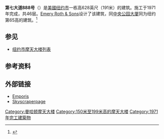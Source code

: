 {{Infobox building
|name               = 第七大道888号<br>888 7th Avenue
|image              = 888seventhManhattan.jpg
|image_size         = 250px
|caption            = 
|location           = 
|coordinates        = {{coord|40.7652|-73.9808|format=dms|display=title,inline}}
|status             = 
|start_date         = 
|completion_date    = 1971
|opening            = 
|building_type      = 
|antenna_spire      = 
|roof               = {{convert|628|ft|m|abbr=on}}
|top_floor          = 
|floor_count        = 46
|elevator_count     = 
|cost               = 
|floor_area         = 
|architect          = Emery Roth & Sons
|structural_engineer= 
|main_contractor    = 
|developer          = 
|owner              = Vornado Realty Trust
|management         = 
|references         = 
}}

'''第七大道888号'''（{{lang-en|888 7th Avenue}}）是[[美國|美國]][[纽约市|纽约市]]一栋高628英尺（191米）的建筑。施工于1971年完成，共46层。[[Emery_Roth_&_Sons|Emery Roth & Sons]]设计了该建筑，同[[中央公园大厦|中央公园大厦]]同为纽约第65高的建筑。<ref>{{cite web|url=http://openbuildings.com/buildings/888-7th-avenue-profile-14253|title=888 7th Avenue|publisher=Open Buildings|accessdate=15 April 2013|archive-url=https://web.archive.org/web/20140427062658/http://openbuildings.com/buildings/888-7th-avenue-profile-14253|archive-date=2014-04-27|dead-url=yes}}</ref>

== 参见 ==
*[[纽约市摩天大楼列表|纽约市摩天大楼列表]]

== 参考资料 ==
{{reflist}}

== 外部链接 ==
*[http://www.emporis.com/en/wm/bu/?id=8887avenuenue-newyorkcity-ny-usa Emporis] {{Wayback|url=http://www.emporis.com/en/wm/bu/?id=8887avenuenue-newyorkcity-ny-usa |date=20080317212909 }}
*[https://web.archive.org/web/20071124070514/http://skyscraperpage.com/cities/?buildingID=3242 Skyscraperpage]

[[Category:曼哈顿摩天大楼|Category:曼哈顿摩天大楼]]
[[Category:150米至199米高的摩天大楼|Category:150米至199米高的摩天大楼]]
[[Category:1971年完工建築物|Category:1971年完工建築物]]